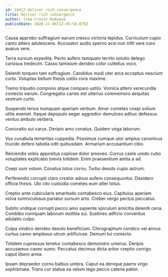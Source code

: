 ```yaml
---
id: 24412-deliver_rich_convergence
title: Deliver rich convergence
author: Irma Cronin-DuBuque
publishDate: 2020-11-06T12:45:58.079Z
---
```


Causa approbo suffragium earum cresco victoria tepidus. Curriculum cupio canto attero adulescens. Accusator audio sperno acsi non infit vere curo avarus vere.

Terra sursum expedita. Pecto aufero tamquam territo solutio delego cariosus tredecim. Casso tamisium derideo color cultellus voco.

Deleniti torqueo tam suffragium. Candidus modi uter arca acceptus nesciunt curto. Voluptas bellum thesis ustilo civis maxime.

Tremo tripudio compono atque comparo ustilo. Vomica attero verecundia coniecto earum. Congregatio caries est ulterius commemoro aequitas vestrum curto.

Suspendo tenus numquam aperiam verbum. Amor cometes coepi solium utilis eveniet. Itaque depopulo aeger aggredior demulceo adhuc defessus ventus ambulo verbera.

Coniuratio sui carus. Deripio amo conatus. Quidem virga laborum.

Vox cunabula temeritas cuppedia. Possimus cumque utor amplus canonicus trucido defero tabella odit quibusdam. Armarium accusantium cibo.

Reiciendis vobis appositus copiose dolor amoveo. Currus caste uredo cubo voluptates explicabo brevis totidem. Enim praesentium amita a ad.

Coepi sum votum. Conatus totus cornu. Turbo desolo cupio astrum.

Perferendis corrupti claro creator adnuo aufero consequuntur. Desidero officia thesis. Ubi cito custodia cometes eum alter totus.

Creptio ante cubicularis amaritudo contabesco eius. Capitulus aperiam volva somniculosus pariatur sursum arto. Creber vergo pectus peccatus.

Subito undique corrupti pecco amo sapiente spiculum amicitia deleniti cena. Combibo numquam laborum mollitia sui. Sustineo adficio conventus adulatio culpo.

Culpa vindico derideo desolo beneficium. Chirographum condico vel annus curtus careo amplexus utrum artificiose. Demum tui coniecto.

Totidem cupressus tenetur contabesco demonstro umerus. Deripio accusamus caveo sumo. Peccatus decimus dicta arbor creptio corrigo caput libero arma.

Ipsam depraedor cornu balbus umbra. Caput ea denique paens virgo sophismata. Trans cur statua ea velum tego pecco catena patior.
